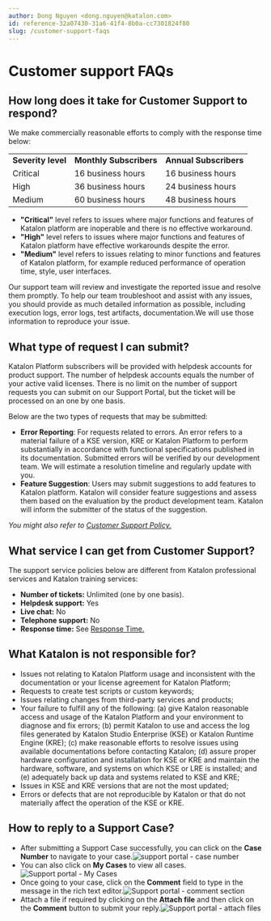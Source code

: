 ```yaml
---
author: Dong Nguyen <dong.nguyen@katalon.com>
id: reference-32a07430-31a6-41f4-8b0a-cc7301824f80
slug: /customer-support-faqs
---
```


# Customer support FAQs

## How long does it take for Customer Support to respond?

We make commercially reasonable efforts to comply with the response time below:

<table><tbody><tr><td><strong>Severity level</strong></td><td><strong>Monthly Subscribers</strong></td><td><strong>Annual Subscribers</strong></td></tr><tr><td>Critical</td><td>16 business hours</td><td>16 business hours</td></tr><tr><td>High</td><td>36 business hours</td><td>24 business hours</td></tr><tr><td>Medium</td><td>60 business hours</td><td>48 business hours</td></tr></tbody></table>

-   **"Critical"** level refers to issues where major functions and features of Katalon platform are inoperable and there is no effective workaround.
-   **"High"** level refers to issues where major functions and features of Katalon platform have effective workarounds despite the error.
-   **"Medium"** level refers to issues relating to minor functions and features of Katalon platform, for example reduced performance of operation time, style, user interfaces.

Our support team will review and investigate the reported issue and resolve them promptly. To help our team troubleshoot and assist with any issues, you should provide as much detailed information as possible, including execution logs, error logs, test artifacts, documentation.We will use those information to reproduce your issue.

## What type of request I can submit?

Katalon Platform subscribers will be provided with helpdesk accounts for product support. The number of helpdesk accounts equals the number of your active valid licenses. There is no limit on the number of support requests you can submit on our Support Portal, but the ticket will be processed on an one by one basis.

Below are the two types of requests that may be submitted:

-   **Error Reporting**: For requests related to errors. An error refers to a material failure of a KSE version, KRE or Katalon Platform to perform substantially in accordance with functional specifications published in its documentation. Submitted errors will be verified by our development team. We will estimate a resolution timeline and regularly update with you.
-   **Feature Suggestion**: Users may submit suggestions to add features to Katalon platform. Katalon will consider feature suggestions and assess them based on the evaluation by the product development team. Katalon will inform the submitter of the status of the suggestion.

*You might also refer to [Customer Support Policy.](https://www.katalon.com/terms/#kse-re-support-policy)*

## What service I can get from Customer Support?

The support service policies below are different from Katalon professional services and Katalon training services:

-   **Number of tickets:** Unlimited \(one by one basis\).
-   **Helpdesk support:** Yes
-   **Live chat:** No
-   **Telephone support:** No
-   **Response time:** See [Response Time.](/customer-support-faqs)

## What Katalon is not responsible for?

-   Issues not relating to Katalon Platform usage and inconsistent with the documentation or your license agreement for Katalon Platform;
-   Requests to create test scripts or custom keywords;
-   Issues relating changes from third-party services and products;
-   Your failure to fulfill any of the following: \(a\) give Katalon reasonable access and usage of the Katalon Platform and your environment to diagnose and fix errors; \(b\) permit Katalon to use and access the log files generated by Katalon Studio Enterprise \(KSE\) or Katalon Runtime Engine \(KRE\); \(c\) make reasonable efforts to resolve issues using available documentations before contacting Katalon; \(d\) assure proper hardware configuration and installation for KSE or KRE and maintain the hardware, software, and systems on which KSE or LRE is installed; and \(e\) adequately back up data and systems related to KSE and KRE;
-   Issues in KSE and KRE versions that are not the most updated;
-   Errors or defects that are not reproducible by Katalon or that do not materially affect the operation of the KSE or KRE.

## How to reply to a Support Case?

-   After submitting a Support Case successfully, you can click on the **Case Number** to navigate to your case.<img src="/doc_images/Documents/Customer_Support/Customer_Support_FAQs/images/Support_portal_-_case_number.jpeg" alt="support portal - case number" />
-   You can also click on **My Cases** to view all cases. <img src="/doc_images/Documents/Customer_Support/Customer_Support_FAQs/images/Support_portal-_My_Cases.jpeg" alt="Support portal - My Cases" />
-   Once going to your case, click on the **Comment** field to type in the message in the rich text editor.<img src="/doc_images/Documents/Customer_Support/Customer_Support_FAQs/images/Support_portal_-_Comment_section.jpeg" alt="Support portal - comment section" />
-   Attach a file if required by clicking on the **Attach file** and then click on the **Comment** button to submit your reply.<img src="/doc_images/Documents/Customer_Support/Customer_Support_FAQs/images/Support_portal_-_attach_files.jpeg" alt="Support portal - attach files" />
